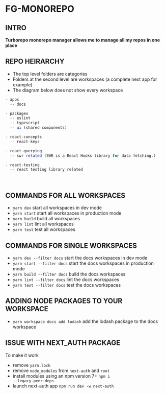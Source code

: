 
<Head>
  <title>fg-monorepo</title>
</Head>

# FG-MONOREPO

## INTRO

**Turborepo monorepo manager allows me to manage all my repos in one place**

## REPO HEIRARCHY

- The top level folders are categories
- Folders at the second level are workspaces (a complete next app for example)
- The diagram below does not show every workspace

```js
- apps
  -- docs

- packages
  -- eslint
  -- typescript
  -- ui (shared components)

- react-concepts
  -- react-keys

- react-querying
  -- swr related (SWR is a React Hooks library for data fetching.)

- react-testing
  -- react testing library related
```

<br />

## COMMANDS FOR ALL WORKSPACES

- <Code>yarn dev</Code> start all workspaces in dev mode
- <Code>yarn start</Code> start all workspaces in production mode
- <Code>yarn build</Code> build all workspaces
- <Code>yarn lint</Code> lint all workspaces
- <Code>yarn test</Code> test all workspaces

## COMMANDS FOR SINGLE WORKSPACES

- <Code>yarn dev --filter docs</Code> start the docs workspaces in dev mode
- <Code>yarn start --filter docs</Code> start the docs workspaces in production mode
- <Code>yarn build --filter docs</Code> build the docs workspaces
- <Code>yarn lint --filter docs</Code> lint the docs workspaces
- <Code>yarn test --filter docs</Code> test the docs workspaces

## ADDING NODE PACKAGES TO YOUR WORKSPACE

- <Code>yarn workspace docs add lodash</Code> add the lodash package to the docs workspace

## ISSUE WITH NEXT_AUTH PACKAGE

To make it work

- remove <Code>yarn.lock</Code>
- remove <Code>node_modules</Code> from <Code>next-auth</Code> and <Code>root</Code>
- install modules using an npm version 7+ <Code>npm i --legacy-peer-deps</Code>
- launch next-auth app <Code>npm run dev -w next-auth</Code>

<div style={{ height: 500 }} />
